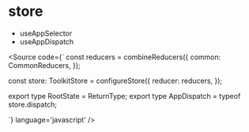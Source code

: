 
<Meta title="store/Store" />

# store

- useAppSelector
- useAppDispatch

<Source code={`
  const reducers = combineReducers({
    common: CommonReducers,
  });

  const store: ToolkitStore = configureStore({
    reducer: reducers,
  });

  export type RootState = ReturnType<typeof store.getState>;
  export type AppDispatch = typeof store.dispatch;


`} language='javascript' />
